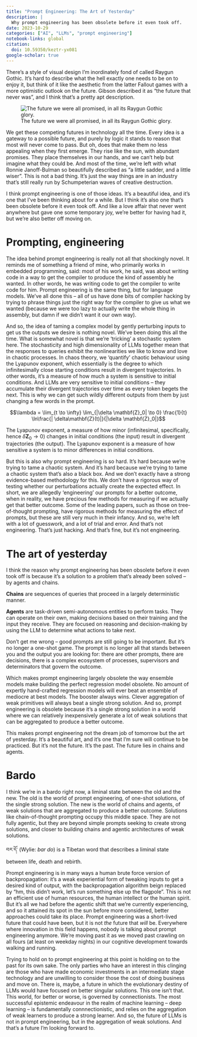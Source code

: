 ```yaml
---
title: "Prompt Engineering: The Art of Yesterday"
description: |
  Why prompt engineering has been obsolete before it even took off.
date: 2023-10-29
categories: ["AI", "LLMs", "prompt engineering"]
notebook-links: global
citation:
  doi: 10.59350/keztr-yx081
google-scholar: true
---
```


There's a style of visual design I'm inordinately fond of called Raygun Gothic. It's hard to describe what the hell exactly one needs to be on to enjoy it, but think of it like the aesthetic from the latter Fallout games with a more optimistic outlook on the future. Gibson described it as "the future that never was", and I think that's a pretty apt description.

::: {.column-margin}
![The future we were all promised, in all its Raygun Gothic glory.](03880260005fa86e78ddb88e645bfcef.jpg)
:::

We get these competing futures in technology all the time. Every idea is a gateway to a possible future, and purely by logic it stands to reason that most will never come to pass. But oh, does that make them no less appealing when they first emerge. They rise like the sun, with abundant promises. They place themselves in our hands, and we can't help but imagine what they could be. And most of the time, we're left with what Ronnie Janoff-Bulman so beautifully described as "a little sadder, and a little wiser". This is not a bad thing. It's just the way things are in an industry that's still really run by Schumpeterian waves of creative destruction.

I think prompt engineering is one of those ideas. It's a beautiful idea, and it's one that I've been thinking about for a while. But I think it's also one that's been obsolete before it even took off. And like a love affair that never went anywhere but gave one some temporary joy, we're better for having had it, but we're also better off moving on.


# Prompting, engineering

The idea behind prompt engineering is really not all that shockingly novel. It reminds me of something a friend of mine, who primarily works in embedded programming, said: most of his work, he said, was about writing code in a way to get the compiler to produce the kind of assembly he wanted. In other words, he was writing code to get the compiler to write code for him. Prompt engineering is the same thing, but for language models. We've all done this – all of us have done bits of compiler hacking by trying to phrase things just the right way for the compiler to give us what we wanted (because we were too lazy to actually write the whole thing in assembly, but damn if we didn't want it our own way).

And so, the idea of taming a complex model by gently perturbing inputs to get us the outputs we desire is nothing novel. We've been doing this all the time. What is somewhat novel is that we're 'tricking' a stochastic system here. The stochasticity and high dimensionality of LLMs together mean that the responses to queries exhibit the nonlinearities we like to know and love in chaotic processes. In chaos theory, we 'quantify' chaotic behaviour using the Lyapunov exponent, which essentially is the degree to which infinitesimally close starting conditions result in divergent trajectories. In other words, it's a measure of how much a system is sensitive to initial conditions. And LLMs are very sensitive to initial conditions -- they accumulate their divergent trajectories over time as every token begets the next. This is why we can get such wildly different outputs from them by just changing a few words in the prompt.

::: {.column-margin}
$$\lambda = \lim_{t \to \infty} \lim_{|\delta \mathbf{Z}_0| \to 0}
\frac{1}{t} \ln\frac{| \delta\mathbf{Z}(t)|}{|\delta \mathbf{Z}_0|}$$

The Lyapunov exponent, a measure of how minor (infinitesimal, specifically, hence $\delta \mathbf{Z}_0 \to 0$) changes in initial conditions (the input) result in divergent trajectories (the output). The Lyapunov exponent is a measure of how sensitive a system is to minor differences in initial conditions.
:::

But this is also why prompt engineering is so hard. It's hard because we're trying to tame a chaotic system. And it's hard because we're trying to tame a chaotic system that's also a black box. And we don't exactly have a strong evidence-based methodology for this. We don't have a rigorous way of testing whether our perturbations actually create the expected effect. In short, we are allegedly 'engineering' our prompts for a better outcome, when in reality, we  have precious few methods for measuring if we actually get that better outcome. Some of the leading papers, such as those on tree-of-thought prompting, have rigorous methods for measuring the effect of prompts, but these are still very much in their infancy. And so, we're left with a lot of guesswork, and a lot of trial and error. And that's not engineering. That's just hacking. And that's fine, but it's not engineering.


# The art of yesterday

I think the reason why prompt engineering has been obsolete before it even took off is because it's a solution to a problem that's already been solved -- by agents and chains. 

::: {.column-margin}
**Chains** are sequences of queries that proceed in a largely deterministic manner.

**Agents** are task-driven semi-autonomous entities to perform tasks. They can operate on their own, making decisions based on their training and the input they receive. They are focused on reasoning and decision-making by using the LLM to determine what actions to take next.
:::

Don't get me wrong -- good prompts are still going to be important. But it's no longer a one-shot game. The prompt is no longer all that stands between you and the output you are looking for: there are other prompts, there are decisions, there is a complex ecosystem of processes, supervisors and determinators that govern the outcome.

Which makes prompt engineering largely obsolete the way ensemble models make building the perfect regression model obsolete. No amount of expertly hand-crafted regression models will ever beat an ensemble of mediocre at best models. The booster always wins. Clever aggregation of weak primitives will always beat a single strong solution. And so, prompt engineering is obsolete because it's a single strong solution in a world where we can relatively inexpensively generate a lot of weak solutions that can be aggregated to produce a better outcome.

This makes prompt engineering not the dream job of tomorrow but the art of yesterday. It's a beautiful art, and it's one that I'm sure will continue to be practiced. But it's not the future. It's the past. The future lies in chains and agents.


# Bardo

I think we're in a bardo right now, a liminal state between the old and the new. The old is the world of prompt engineering, of one-shot solutions, of the single strong solution. The new is the world of chains and agents, of weak solutions that are aggregated to produce a better outcome. Solutions like chain-of-thought prompting occupy this middle space. They are not fully agentic, but they are beyond simple prompts seeking to create strong solutions, and closer to building chains and agentic architectures of weak solutions.

::: {.column-margin}
བར་དོ་ (Wylie: _bar do_) is a Tibetan word that describes a liminal state between life, death and rebirth.
:::

Prompt engineering is in many ways a human brute force version of backpropagation: it's a weak experiential form of tweaking inputs to get a desired kind of output, with the backpropagation algorithm beign replaced by "hm, this didn't work, let's run something else up the flagpole". This is not an efficient use of human resources, the human intellect or the human spirit. But it's all we had before the agentic shift that we're currently experiencing, and so it attained its spot in the sun before more considered, better approaches could take its place. Prompt engineering was a short-lived future that could have been, but it is not _the_ future that _will_ be. Everywhere where innovation in this field happens, nobody is talking about prompt engineering anymore. We're moving past it as we moved past crawling on all fours (at least on weekday nights) in our cognitive development towards walking and running. 

Trying to hold on to prompt engineering at this point is holding on to the past for its own sake. The only parties who have an interest in this clinging are those who have made economic investments in an intermediate stage technology and are unwilling to consider those the cost of doing business and move on. There is, maybe, a future in which the evolutionary destiny of LLMs would have focused on better singular solutions. This one isn't that. This world, for better or worse, is governed by connectionists. The most successful epistemic endeavour in the realm of machine learning -- deep learning -- is fundamentally connnectionistic, and relies on the aggregation of weak learners to produce a strong learner. And so, the future of LLMs is not in prompt engineering, but in the aggregation of weak solutions. And that's a future I'm looking forward to.
